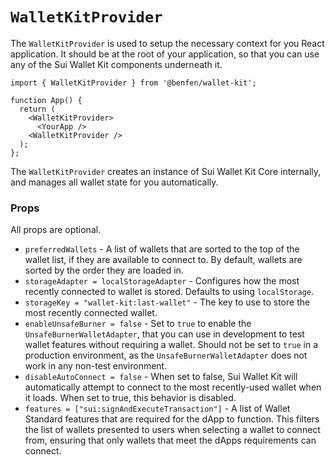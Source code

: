 # `WalletKitProvider`

The `WalletKitProvider` is used to setup the necessary context for you React application. It should
be at the root of your application, so that you can use any of the Sui Wallet Kit components
underneath it.

```tsx
import { WalletKitProvider } from '@benfen/wallet-kit';

function App() {
  return (
    <WalletKitProvider>
      <YourApp />
    <WalletKitProvider />
  );
};
```

The `WalletKitProvider` creates an instance of Sui Wallet Kit Core internally, and manages all
wallet state for you automatically.

### Props

All props are optional.

- `preferredWallets` - A list of wallets that are sorted to the top of the wallet list, if they are
  available to connect to. By default, wallets are sorted by the order they are loaded in.
- `storageAdapter = localStorageAdapter` - Configures how the most recently connected to wallet is
  stored. Defaults to using `localStorage`.
- `storageKey = "wallet-kit:last-wallet"` - The key to use to store the most recently connected
  wallet.
- `enableUnsafeBurner = false` - Set to `true` to enable the `UnsafeBurnerWalletAdapter`, that you
  can use in development to test wallet features without requiring a wallet. Should not be set to
  `true` in a production environment, as the `UnsafeBurnerWalletAdapter` does not work in any
  non-test environment.
- `disableAutoConnect = false` - When set to false, Sui Wallet Kit will automatically attempt to
  connect to the most recently-used wallet when it loads. When set to true, this behavior is
  disabled.
- `features = ["sui:signAndExecuteTransaction"]` - A list of Wallet Standard features that are
  required for the dApp to function. This filters the list of wallets presented to users when
  selecting a wallet to connect from, ensuring that only wallets that meet the dApps requirements
  can connect.
